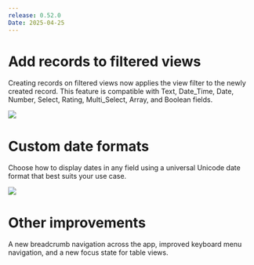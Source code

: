 ```yaml
---
release: 0.52.0
Date: 2025-04-25
---
```


# Add records to filtered views

Creating records on filtered views now applies the view filter to the newly created record. This feature is compatible with Text, Date\_Time, Date, Number, Select, Rating, Multi\_Select, Array, and Boolean fields.

![](/images/releases/0.52.0/0.52-filtered-views-records.png)

# Custom date formats

Choose how to display dates in any field using a universal Unicode date format that best suits your use case.

![](/images/releases/0.52.0/0.52-custom-date-format.png)

# Other improvements

A new breadcrumb navigation across the app, improved keyboard menu navigation, and a new focus state for table views.
